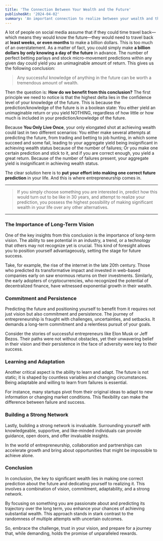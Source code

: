 ```yaml
---
title: 'The Connection Between Your Wealth and the Future'
publishedAt: '2024-04-02'
summary: 'An important connection to realize between your wealth and the future.'
---
```


A lot of people on social media assume that if they could time travel back—which means they would know the future—they would need to travel back at **least weeks, or even months** to make a billion dollars. This is too much of an overstatement. As a matter of fact, you could simply make **a billion dollars by only knowing a day of the future** in advance. The number of perfect betting parlays and stock micro-movement predictions within any given day could yield you an unimaginable amount of return. This gives us the following conclusion:

> Any successful knowledge of anything in the future can be worth a tremendous amount of wealth.

Then the question is: **How do we benefit from this conclusion?** The first principle we need to notice is that the highest delta lies in the confidence level of your knowledge of the future. This is because the prediction/knowledge of the future is in a boolean state: You either yield an unimaginable return or you yield NOTHING, regardless of how little or how much is included in your prediction/knowledge of the future.

Because **You Only Live Once**, your only elongated shot at achieving wealth could last in two different scenarios: You either make several attempts at predicting the future, from trading and betting to job hunting, in which some succeed and some fail, leading to your aggregate yield being insignificant in achieving wealth status because of the number of failures; Or you make one certain prediction and stick to it, and if you are correct enough, you yield a great return. Because of the number of failures present, your aggregate yield is insignificant in achieving wealth status.

The clear solution here is to **put your effort into making one correct future prediction** in your life. And this is where entrepreneurship comes in.

---

> If you simply choose something you are interested in, predict how this would turn out to be like in 30 years, and attempt to realize your prediction, you possess the highest possibility of making significant wealth in your life over any other alternatives.

---

### The Importance of Long-Term Vision

One of the key insights from this conclusion is the importance of long-term vision. The ability to see potential in an industry, a trend, or a technology that others may not recognize yet is crucial. This kind of foresight allows you to position yourself advantageously, setting the stage for future success. 

Take, for example, the rise of the internet in the late 20th century. Those who predicted its transformative impact and invested in web-based companies early on saw enormous returns on their investments. Similarly, the early adopters of cryptocurrencies, who recognized the potential of decentralized finance, have witnessed exponential growth in their wealth.

### Commitment and Persistence

Predicting the future and positioning yourself to benefit from it requires not just vision but also commitment and persistence. The journey of entrepreneurship is fraught with challenges, uncertainties, and setbacks. It demands a long-term commitment and a relentless pursuit of your goals. 

Consider the stories of successful entrepreneurs like Elon Musk or Jeff Bezos. Their paths were not without obstacles, yet their unwavering belief in their vision and their persistence in the face of adversity were key to their success. 

### Learning and Adaptation

Another critical aspect is the ability to learn and adapt. The future is not static; it is shaped by countless variables and changing circumstances. Being adaptable and willing to learn from failures is essential. 

For instance, many startups pivot from their original ideas to adapt to new information or changing market conditions. This flexibility can make the difference between failure and success. 

### Building a Strong Network

Lastly, building a strong network is invaluable. Surrounding yourself with knowledgeable, supportive, and like-minded individuals can provide guidance, open doors, and offer invaluable insights. 

In the world of entrepreneurship, collaboration and partnerships can accelerate growth and bring about opportunities that might be impossible to achieve alone. 

### Conclusion

In conclusion, the key to significant wealth lies in making one correct prediction about the future and dedicating yourself to realizing it. This involves a combination of vision, commitment, adaptability, and a strong network. 

By focusing on something you are passionate about and predicting its trajectory over the long term, you enhance your chances of achieving substantial wealth. This approach stands in stark contrast to the randomness of multiple attempts with uncertain outcomes. 

So, embrace the challenge, trust in your vision, and prepare for a journey that, while demanding, holds the promise of unparalleled rewards.
